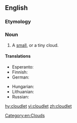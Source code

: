 ==English==

===Etymology===
{{suffix|cloud|let|lang=en}}

===Noun===
{{en-noun}}

# A [[small]], or a tiny cloud.

====Translations====
{{trans-top|a small cloud}}
* Esperanto: {{t|eo|nubeto}}
* Finnish: {{t|fi|pilvenhattara}}
* German: {{t+|de|Wölkchen|n}}
{{trans-mid}}
* Hungarian: {{t+|hu|felhőcske}}
* Lithuanian: {{t|lt|debesėlis}}
* Russian: {{t+|ru|о́блачко|n|sc=Cyrl}}
{{trans-bottom}}

[[Category:en:Clouds]]

[[hy:cloudlet]]
[[vi:cloudlet]]
[[zh:cloudlet]]
